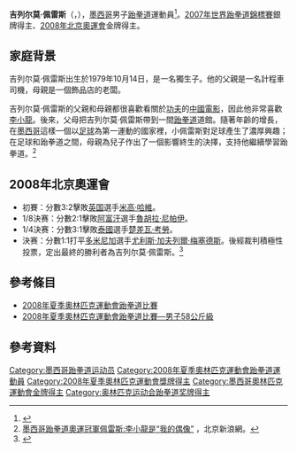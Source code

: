 {{跆拳道選手
| 姓名 = 吉列尔莫·佩雷斯<br /><small>{{lang|es|Guillermo Pérez}}</small>
| 圖片 = Replace this image male.svg
| 圖片尺寸 =
| 圖片說明 =
| 本名 = 吉列尔莫·佩雷斯·山多瓦<br /><small>{{lang|mx|Guillermo Pérez Sandoval}}</small>
| 別號 =
| 國籍 = {{MEX}}
| 居住地 =
| 出生日期 = {{bda|1979|10|14}}
| 出生地點 =
| 逝世日期 =
| 逝世地點 =
| 最高學歷 =
| 身高 = {{height|m=1.71}}
| 體重 = {{convert|58|kg|lb}}
| 啓蒙教練 =
| 現任教練 =
| 退休日期 =
| 任教 =
| 徒弟 =
| 網站 =
| 顯示獎牌記錄 = yes
| 獎牌記錄 =
{{MedalCountry |  {{MEX}} }}
{{MedalCompetition|[[奥林匹克运动会跆拳道比赛|奧林匹克運動會]]}}
{{MedalGold | [[2008年夏季奥林匹克运动会|2008年 北京]] | [[2008年夏季奧林匹克運動會跆拳道比賽—男子58公斤級|58公斤級]]}}
{{MedalCompetition|[[世界跆拳道錦標賽|世界錦標賽]]}}
{{MedalSilver|[[2007年世界跆拳道錦標賽|2007年 北京]]|蠅量級}}
}}
'''吉列尔莫·佩雷斯'''（'''{{lang-es|Guillermo Pérez  Sandoval}}'''，{{bd|1979年|10月14日|catidx=Guillermo Pérez}}），[[墨西哥|墨西哥]]男子[[跆拳道|跆拳道]]運動員<ref>{{Cite web |url=http://info.2008.sohu.com/Global/Athlete/240778.shtml |title=搜狐奥运赛事信息系统 |accessdate=2008-09-22 |archive-date=2012-07-22 |archive-url=https://web.archive.org/web/20120722224944/http://info.2008.sohu.com/Global/Athlete/240778.shtml |dead-url=yes }}</ref>。[[2007年世界跆拳道錦標賽|2007年世界跆拳道錦標賽]]銀牌得主、[[2008年夏季奥林匹克运动会|2008年北京奧運會]]金牌得主。

== 家庭背景  ==
吉列尔莫·佩雷斯出生於1979年10月14日，是一名獨生子。他的父親是一名計程車司機，母親是一個飾品店的老闆。

吉列尔莫·佩雷斯的父親和母親都很喜歡看關於[[功夫|功夫]]的[[中國電影|中國電影]]，因此他非常喜歡[[李小龍|李小龍]]。後來，父母把吉列尔莫·佩雷斯帶到一間[[跆拳道|跆拳道]]道館。隨著年齡的增長，在[[墨西哥|墨西哥]]這樣一個以[[足球|足球]]為第一運動的國家裡，小佩雷斯對足球產生了濃厚興趣；在足球和跆拳道之間，母親為兒子作出了一個影響終生的決擇，支持他繼續學習跆拳道。<ref>[http://news.sina.com/sports/sinacn/406-105-105-126/2008-08-21/22083234586.html 墨西哥跆拳道奧運冠軍佩雷斯:李小龍是“我的偶像”] {{Wayback|url=http://news.sina.com/sports/sinacn/406-105-105-126/2008-08-21/22083234586.html |date=20160304114026 }}，北京新浪網。</ref>

== 2008年北京奧運會 ==
*初賽：分數3:2擊敗[[英国|英国]]選手[[米高·哈維|米高·哈維]]。
*1/8決赛：分數2:1擊敗[[阿富汗|阿富汗]]選手[[魯胡拉·尼帕伊|魯胡拉·尼帕伊]]。
*1/4決赛：分數3:1擊敗[[泰國|泰國]]選手[[楚差瓦·考勞|楚差瓦·考勞]]。
*決赛：分數1:1打平[[多米尼加|多米尼加]]選手[[尤利斯·加夫列爾·梅塞德斯|尤利斯·加夫列爾·梅塞德斯]]。後經裁判積極性投票，定出最終的勝利者為吉列尔莫·佩雷斯。<ref>{{Cite web |url=http://news.xinhuanet.com/olympics/2008-08/21/content_9564290.htm |title=特寫：佩雷斯踢落首金 墨西哥舉國歡騰 |access-date=2010-11-23 |archive-date=2009-01-07 |archive-url=https://web.archive.org/web/20090107124523/http://news.xinhuanet.com/olympics/2008-08/21/content_9564290.htm |dead-url=no }}</ref>

== 參考條目 ==
*[[2008年夏季奧林匹克運動會跆拳道比賽|2008年夏季奧林匹克運動會跆拳道比賽]]
*[[2008年夏季奧林匹克運動會跆拳道比賽—男子58公斤級|2008年夏季奧林匹克運動會跆拳道比賽—男子58公斤級]]

== 參考資料 ==
{{reflist}}
{{DEFAULTSORT:Pérez, Guillermo}}
{{奧運跆拳道男子58公斤級金牌}}
[[Category:墨西哥跆拳道运动员|Category:墨西哥跆拳道运动员]]
[[Category:2008年夏季奧林匹克運動會跆拳道運動員|Category:2008年夏季奧林匹克運動會跆拳道運動員]]
[[Category:2008年夏季奧林匹克運動會獎牌得主|Category:2008年夏季奧林匹克運動會獎牌得主]]
[[Category:墨西哥奧林匹克運動會金牌得主|Category:墨西哥奧林匹克運動會金牌得主]]
[[Category:奥林匹克运动会跆拳道奖牌得主|Category:奥林匹克运动会跆拳道奖牌得主]]